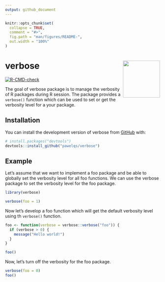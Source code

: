 ```yaml
---
output: github_document
---
```


<!-- README.md is generated from README.Rmd. Please edit that file -->

```r
knitr::opts_chunk$set(
  collapse = TRUE,
  comment = "#>",
  fig.path = "man/figures/README-",
  out.width = "100%"
)
```

# verbose <img src="man/figures/logo.png" align="right" height="120" alt="" />

<!-- badges: start -->
[![R-CMD-check](https://github.com/pawelqs/verbose/actions/workflows/R-CMD-check.yaml/badge.svg)](https://github.com/pawelqs/verbose/actions/workflows/R-CMD-check.yaml)
<!-- badges: end -->

The goal of verbose package is to manage the verbosity of R packages during R session. The package provides a `verbose()` function which can be used to set or get the verbosity level for a your package.

## Installation

You can install the development version of verbose from [GitHub](https://github.com/) with:

``` r
# install.packages("devtools")
devtools::install_github("pawelqs/verbose")
```

## Example

Let's assume that we want to implement a foo package and be able to globally set the verbosity level for all foo functions. We can use the verbose package to set the verbosity level for the foo package.

```r
library(verbose)

verbose(foo = 1)
```

Now let's develop a foo function which will get the default verbosity level using th `verbose()` function.

```r
foo <- function(verbose = verbose::verbose("foo")) {
  if (verbose > 0) {
    message("Hello world!")
  }
}

foo()
```

Now, let's turn off the verbosity for the foo package.

```r
verbose(foo = 0)
foo()
```

